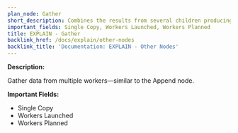 ```yaml
---
plan_node: Gather
short_description: Combines the results from several children producing data in parallel.
important_fields: Single Copy, Workers Launched, Workers Planned
title: EXPLAIN - Gather
backlink_href: /docs/explain/other-nodes
backlink_title: 'Documentation: EXPLAIN - Other Nodes'
---
```


**Description:**

Gather data from multiple workers—similar to the Append node.

**Important Fields:**

- Single Copy
- Workers Launched
- Workers Planned
